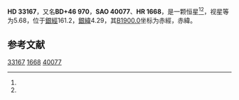 {{Starbox begin
| name = HD 33167
}}
{{Starbox observe
| epoch = [[J2000.0|J2000.0]]
| constell = {{星座名待查}}<ref name=SIMBAD>{{cite web
 | url=http://simbad.u-strasbg.fr/simbad/sim-id?Ident=HR+1668
 | title =Pulsating variable Star
 | publisher=Centre de Données astronomiques de Strasbourg
 | work=SIMBAD
 | accessdate=2012-07-13}}</ref><ref name=DATA>{{cite web
 | url=http://vizier.u-strasbg.fr/viz-bin/VizieR-5?-out.add=.&-source=5050&-corr=PK=HR&-out.max=9999&HR=1668
 | title=VizieR Detailed Page
 | accessdate=2012-07-13
 | archive-date=2016-03-05
 | archive-url=https://web.archive.org/web/20160305042951/http://vizier.u-strasbg.fr/viz-bin/VizieR-5?-out.add=.&-source=5050&-corr=PK=HR&-out.max=9999&HR=1668
 | dead-url=no
 }}</ref>
| 星官 = 
| ra = {{RA|5|10|42.9}}<ref name=SIMBAD /><ref name=DATA />
| dec = {{DEC|+46|57|44}}<ref name=SIMBAD /><ref name=DATA />
| appmag_v = 5.68<ref name=SIMBAD /><ref name=DATA />
}}
{{Starbox character
| class = F5V<ref name=SIMBAD /><ref name=DATA />
| b-v = 0.42<ref name=SIMBAD /><ref name=DATA />
| u-b = 0.02<ref name=SIMBAD /><ref name=DATA />
| r-i = <ref name=SIMBAD /><ref name=DATA />
| variable = 
}}
{{Starbox astrometry
| radial_v = 0.02
| prop_mo_ra = 33
| parallax = 0.027
| p_error = 
}}
{{Starbox catalog
| names =BD+46 970，[[SAO星表|SAO]] 40077，[[HD星表|HD]] 33167，[[HR星表|HR]] 1668}}
{{Starbox reference |Simbad=HR+1668}}
{{Starbox end}}

'''HD 33167'''，又名'''BD+46 970'''，'''SAO 40077'''、'''HR 1668'''，是一颗恒星<ref name=SIMBAD /><ref name=DATA />，视星等为5.68，位于[[銀道座標系|銀經]]161.2，[[銀道座標系|銀緯]]4.29，其[[B1900.0|B1900.0]]坐标为赤經{{RA|5|3|16}}，赤緯{{DEC|+46|4.29|19}}。

== 参考文献 ==
{{reflist}}

{{star-stub}}

[[Category:HD和HDE天體|33167]]
[[Category:HR天體|1668]]
[[Category:SAO天體|40077]]